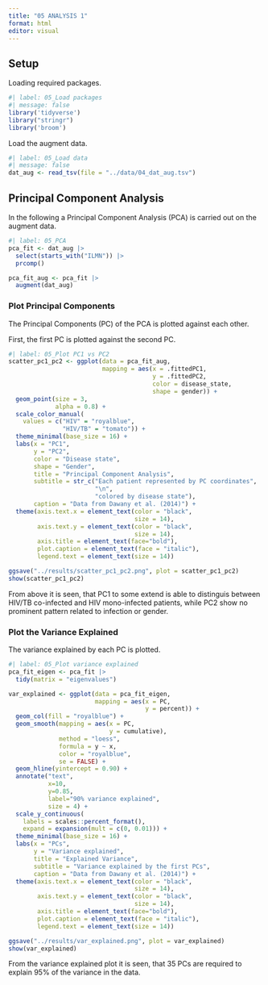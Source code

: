 ```yaml
---
title: "05 ANALYSIS 1"
format: html
editor: visual
---
```


## Setup

Loading required packages.

```r
#| label: 05_Load packages
#| message: false
library('tidyverse')
library("stringr")
library('broom')
```

Load the augment data.

```r
#| label: 05_Load data
#| message: false
dat_aug <- read_tsv(file = "../data/04_dat_aug.tsv")
```

## Principal Component Analysis

In the following a Principal Component Analysis (PCA) is carried out on the augment data.

```r
#| label: 05_PCA 
pca_fit <- dat_aug |> 
  select(starts_with("ILMN")) |>
  prcomp()

pca_fit_aug <- pca_fit |> 
  augment(dat_aug)
```

### Plot Principal Components

The Principal Components (PC) of the PCA is plotted against each other.

First, the first PC is plotted against the second PC.

```r
#| label: 05_Plot PC1 vs PC2
scatter_pc1_pc2 <- ggplot(data = pca_fit_aug,
                          mapping = aes(x = .fittedPC1, 
                                        y = .fittedPC2, 
                                        color = disease_state, 
                                        shape = gender)) + 
  geom_point(size = 3,
             alpha = 0.8) +
  scale_color_manual(
    values = c("HIV" = "royalblue", 
               "HIV/TB" = "tomato")) +
  theme_minimal(base_size = 16) + 
  labs(x = "PC1",
       y = "PC2",
       color = "Disease state",
       shape = "Gender",
       title = "Principal Component Analysis",
       subtitle = str_c("Each patient represented by PC coordinates",
                        "\n",
                        "colored by disease state"),
       caption = "Data from Dawany et al. (2014)") +
  theme(axis.text.x = element_text(color = "black", 
                                   size = 14),
        axis.text.y = element_text(color = "black", 
                                   size = 14),
        axis.title = element_text(face="bold"),
        plot.caption = element_text(face = "italic"),
        legend.text = element_text(size = 14))

ggsave("../results/scatter_pc1_pc2.png", plot = scatter_pc1_pc2)
show(scatter_pc1_pc2)
```

From above it is seen, that PC1 to some extend is able to distinguis between HIV/TB co-infected and HIV mono-infected patients, while PC2 show no prominent pattern related to infection or gender.

### Plot the Variance Explained

The variance explained by each PC is plotted.

```r
#| label: 05_Plot variance explained
pca_fit_eigen <- pca_fit |> 
  tidy(matrix = "eigenvalues")

var_explained <- ggplot(data = pca_fit_eigen,
                        mapping = aes(x = PC, 
                                      y = percent)) +
  geom_col(fill = "royalblue") +
  geom_smooth(mapping = aes(x = PC, 
                            y = cumulative), 
              method = "loess", 
              formula = y ~ x, 
              color = "royalblue",
              se = FALSE) +
  geom_hline(yintercept = 0.90) +
  annotate("text", 
           x=10, 
           y=0.85, 
           label="90% variance explained",
           size = 4) +
  scale_y_continuous(
    labels = scales::percent_format(),
    expand = expansion(mult = c(0, 0.01))) +
  theme_minimal(base_size = 16) + 
  labs(x = "PCs",
       y = "Variance explained",
       title = "Explained Variance",
       subtitle = "Variance explained by the first PCs",
       caption = "Data from Dawany et al. (2014)") +
  theme(axis.text.x = element_text(color = "black", 
                                   size = 14),
        axis.text.y = element_text(color = "black", 
                                   size = 14),
        axis.title = element_text(face="bold"),
        plot.caption = element_text(face = "italic"),
        legend.text = element_text(size = 14))

ggsave("../results/var_explained.png", plot = var_explained)
show(var_explained)
```

From the variance explained plot it is seen, that 35 PCs are required to explain 95% of the variance in the data.

